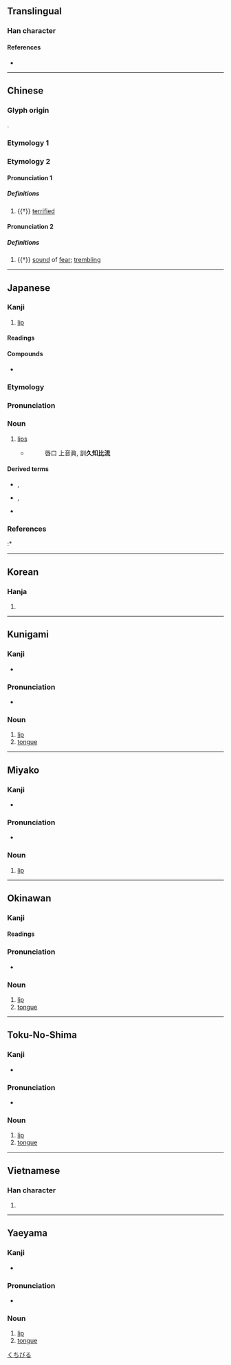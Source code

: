 {{also|脣}}
{{character info/new}}
==Translingual==

===Han character===
{{Han char|rn=30|rad=口|as=07|sn=10|four=71603|canj=MVR|ids=⿱辰口}}

====References====
* {{Han ref|kx=0191.320|dkj=03697|dj=0411.080|hdz=10627.070|uh=5507|ud=21767|bh=AE42|bd=44610}}

----

==Chinese==

===Glyph origin===
{{Han etym}}
{{Han compound|辰|口|ls=psc|c1=p|c2=s|t2=mouth}}.

===Etymology 1===
{{zh-see|脣}}

===Etymology 2===
{{zh-forms|alt=㖘}}

====Pronunciation 1====
{{zh-pron
|m=zhēn
|mc=y
|oc=1
|cat=a
}}

=====Definitions=====
{{zh-hanzi}}

# {{†}} [[terrified]]

====Pronunciation 2====
{{zh-pron
|m=zhèn
|cat=n
}}

=====Definitions=====
{{zh-hanzi}}

# {{†}} [[sound]] of [[fear]]; [[trembling]]

----

==Japanese==

===Kanji===
{{ja-kanji|grade=c|rs=口07}}

# [[lip]]

====Readings====
{{ja-readings
|goon=しん, じゅん
|kanon=しん, しゅん
|kanyoon=しん
|kun=くちびる-
}}

====Compounds====
* {{ja-r|陰唇|いんしん|[[labia]]}}

===Etymology===
{{ja-kanjitab|くちびる|yomi=k}}

===Pronunciation===
{{ja-pron|yomi=k|くちびる|acc=0|dev=1|acc_ref=DJR,NHK}}

===Noun===
{{ja-noun|kyu=脣|くちびる}}

# [[lip]]s
#* {{RQ:Shin'yaku Kegonkyō Ongi Shiki}}
#*: 唇口 上音眞, 訓'''久知比流'''

====Derived terms====
* {{ja-r|上%唇|うわ%くちびる}}, {{ja-r|上%唇|じょう%しん}}
* {{ja-r|下%唇|した%くちびる}}, {{ja-r|下%唇|か%しん}}
* {{ja-r|紅%唇|こう%しん}}

===References===
<references/>
:* {{R:Nara Ibun 3}}

[[Category:Japanese basic words|くちびる]]
{{c|ja|Anatomy|sort=くちびる}}

----

==Korean==

===Hanja===
{{ko-hanja|hangeul=진|rv=jin|mr=chin|y=cin}}

# {{rfdef|ko|sort=口07}}

----

==Kunigami==

===Kanji===
{{head|xug|Han characters}}

* {{ja-readings|kun=[[すばー]] (subā), [[しばー]] (shibā)}}

===Pronunciation===
* {{IPA|xug|/subaː/|/ɕibaː/|sort=すばあ}}

===Noun===
{{head|xug|noun|hiragana|すばー|romaji|subā|hiragana|しばー|romaji|shibā|sort=すばあ}}

# [[lip]]
# [[tongue]]

{{c|xug|Anatomy|sort=すばあ}}

----

==Miyako==

===Kanji===
{{head|mvi|Han characters}}

* {{ja-readings|kun=[[すば]] (suba)}}

===Pronunciation===
* {{IPA|mvi|/ss̩ba/|sort=すば}}

===Noun===
{{head|mvi|noun|hiragana|すば|romaji|suba|sort=すば}}

# [[lip]]

{{c|mvi|Anatomy|sort=すば}}

----

==Okinawan==

===Kanji===
{{ryu-kanji}}

====Readings====
{{ryu-readings
|kun=しば-
}}

===Pronunciation===
* {{IPA|ryu|/ɕiba/|sort=しば}}

===Noun===
{{head|ryu|noun|hiragana|しば|romaji|shiba|sort=しば}}

# [[lip]]
# [[tongue]]

{{c|ryu|Anatomy|sort=しば}}

----

==Toku-No-Shima==

===Kanji===
{{head|tkn|Han characters}}

* {{ja-readings|kun=[[すぃびゃ]] (sïbya)}}

===Pronunciation===
* {{IPA|tkn|/sɨbja/|sort=すぃびゃ}}

===Noun===
{{head|tkn|noun|hiragana|すぃびゃ|romaji|sïbya|sort=すぃびゃ}}

# [[lip]]
# [[tongue]]

{{c|tkn|Anatomy|sort=すぃびゃ}}

----

==Vietnamese==

===Han character===
{{vi-hantu|[[thần]]|rs=口07}}

# {{rfdef|vi|sort=口07}}

----

==Yaeyama==

===Kanji===
{{head|rys|Han characters}}

* {{ja-readings|kun=[[しぃば]] (sïba)}}

===Pronunciation===
* {{IPA|rys|/sɨba/|sort=しぃば}}

===Noun===
{{head|rys|noun|hiragana|しぃば|romaji|sïba|sort=しぃば}}

# [[lip]]
# [[tongue]]

{{c|rys|Anatomy|sort=しぃば}}